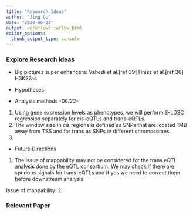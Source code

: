```yaml
---
title: "Research Ideas"
author: "Jing Gu"
date: "2020-06-22"
output: workflowr::wflow_html
editor_options:
  chunk_output_type: console
---
```


### **Explore Research Ideas**

* Big pictures
super enhancers: Vahedi et al.[ref 39]
                  Hnisz et al.[ref 36] H3K27ac



* Hypotheses 




* Analysis methods
-06/22-
1. Using gene expression levels as phenotypes, we will perform S-LDSC regression separately for cis-eQTLs and trans-eQTLs.
2. The window size in cis regions is defined as SNPs that are located 1MB away from TSS and for trans as SNPs in different chromosomes. 
3. 


* Future Directions
1. The issue of mappability may not be considered for the trans eQTL analysis done by the eQTL consortium. We may check if there are spurious signals for trans-eQTLs and if yes we need to correct them before downstream analysis.

Issue of mappability:
2. 

### **Relevant Paper**




```r

```

